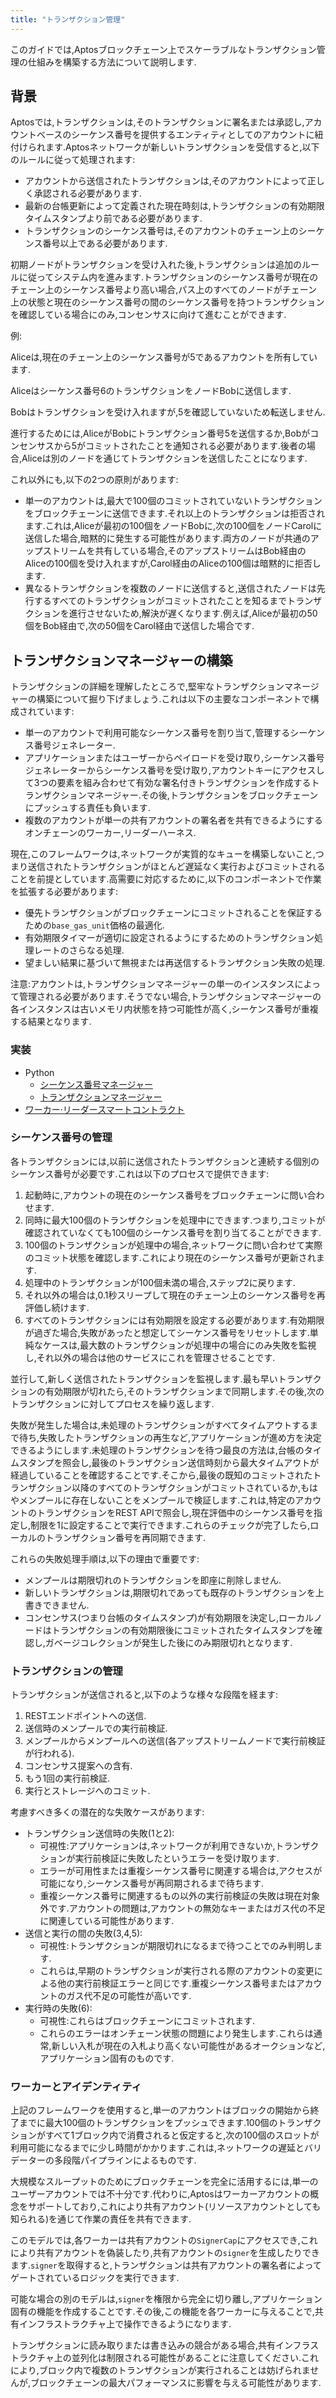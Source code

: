 ```yaml
---
title: "トランザクション管理"
---
```








このガイドでは,Aptosブロックチェーン上でスケーラブルなトランザクション管理の仕組みを構築する方法について説明します.

## 背景

Aptosでは,トランザクションは,そのトランザクションに署名または承認し,アカウントベースのシーケンス番号を提供するエンティティとしてのアカウントに紐付けられます.Aptosネットワークが新しいトランザクションを受信すると,以下のルールに従って処理されます:

- アカウントから送信されたトランザクションは,そのアカウントによって正しく承認される必要があります.
- 最新の台帳更新によって定義された現在時刻は,トランザクションの有効期限タイムスタンプより前である必要があります.
- トランザクションのシーケンス番号は,そのアカウントのチェーン上のシーケンス番号以上である必要があります.

初期ノードがトランザクションを受け入れた後,トランザクションは追加のルールに従ってシステム内を進みます.トランザクションのシーケンス番号が現在のチェーン上のシーケンス番号より高い場合,パス上のすべてのノードがチェーン上の状態と現在のシーケンス番号の間のシーケンス番号を持つトランザクションを確認している場合にのみ,コンセンサスに向けて進むことができます.

例:

Aliceは,現在のチェーン上のシーケンス番号が5であるアカウントを所有しています.

Aliceはシーケンス番号6のトランザクションをノードBobに送信します.

Bobはトランザクションを受け入れますが,5を確認していないため転送しません.

進行するためには,AliceがBobにトランザクション番号5を送信するか,Bobがコンセンサスから5がコミットされたことを通知される必要があります.後者の場合,Aliceは別のノードを通じてトランザクションを送信したことになります.

これ以外にも,以下の2つの原則があります:

- 単一のアカウントは,最大で100個のコミットされていないトランザクションをブロックチェーンに送信できます.それ以上のトランザクションは拒否されます.これは,Aliceが最初の100個をノードBobに,次の100個をノードCarolに送信した場合,暗黙的に発生する可能性があります.両方のノードが共通のアップストリームを共有している場合,そのアップストリームはBob経由のAliceの100個を受け入れますが,Carol経由のAliceの100個は暗黙的に拒否します.
- 異なるトランザクションを複数のノードに送信すると,送信されたノードは先行するすべてのトランザクションがコミットされたことを知るまでトランザクションを進行させないため,解決が遅くなります.例えば,Aliceが最初の50個をBob経由で,次の50個をCarol経由で送信した場合です.

## トランザクションマネージャーの構築

トランザクションの詳細を理解したところで,堅牢なトランザクションマネージャーの構築について掘り下げましょう.これは以下の主要なコンポーネントで構成されています:

- 単一のアカウントで利用可能なシーケンス番号を割り当て,管理するシーケンス番号ジェネレーター.
- アプリケーションまたはユーザーからペイロードを受け取り,シーケンス番号ジェネレーターからシーケンス番号を受け取り,アカウントキーにアクセスして3つの要素を組み合わせて有効な署名付きトランザクションを作成するトランザクションマネージャー.その後,トランザクションをブロックチェーンにプッシュする責任も負います.
- 複数のアカウントが単一の共有アカウントの署名者を共有できるようにするオンチェーンのワーカー,リーダーハーネス.

現在,このフレームワークは,ネットワークが実質的なキューを構築しないこと,つまり送信されたトランザクションがほとんど遅延なく実行およびコミットされることを前提としています.高需要に対応するために,以下のコンポーネントで作業を拡張する必要があります:

- 優先トランザクションがブロックチェーンにコミットされることを保証するための`base_gas_unit`価格の最適化.
- 有効期限タイマーが適切に設定されるようにするためのトランザクション処理レートのさらなる処理.
- 望ましい結果に基づいて無視または再送信するトランザクション失敗の処理.

注意:アカウントは,トランザクションマネージャーの単一のインスタンスによって管理される必要があります.そうでない場合,トランザクションマネージャーの各インスタンスは古いメモリ内状態を持つ可能性が高く,シーケンス番号が重複する結果となります.

### 実装

- Python
  - [シーケンス番号マネージャー](https://github.com/aptos-labs/aptos-core/pull/7987)
  - [トランザクションマネージャー](https://github.com/aptos-labs/aptos-core/pull/7987)
- [ワーカー·リーダースマートコントラクト](https://github.com/aptos-labs/aptos-core/pull/7986)

### シーケンス番号の管理

各トランザクションには,以前に送信されたトランザクションと連続する個別のシーケンス番号が必要です.これは以下のプロセスで提供できます:

1. 起動時に,アカウントの現在のシーケンス番号をブロックチェーンに問い合わせます.
2. 同時に最大100個のトランザクションを処理中にできます.つまり,コミットが確認されていなくても100個のシーケンス番号を割り当てることができます.
3. 100個のトランザクションが処理中の場合,ネットワークに問い合わせて実際のコミット状態を確認します.これにより現在のシーケンス番号が更新されます.
4. 処理中のトランザクションが100個未満の場合,ステップ2に戻ります.
5. それ以外の場合は,0.1秒スリープして現在のチェーン上のシーケンス番号を再評価し続けます.
6. すべてのトランザクションには有効期限を設定する必要があります.有効期限が過ぎた場合,失敗があったと想定してシーケンス番号をリセットします.単純なケースは,最大数のトランザクションが処理中の場合にのみ失敗を監視し,それ以外の場合は他のサービスにこれを管理させることです.

並行して,新しく送信されたトランザクションを監視します.最も早いトランザクションの有効期限が切れたら,そのトランザクションまで同期します.その後,次のトランザクションに対してプロセスを繰り返します.

失敗が発生した場合は,未処理のトランザクションがすべてタイムアウトするまで待ち,失敗したトランザクションの再生など,アプリケーションが進め方を決定できるようにします.未処理のトランザクションを待つ最良の方法は,台帳のタイムスタンプを照会し,最後のトランザクション送信時刻から最大タイムアウトが経過していることを確認することです.そこから,最後の既知のコミットされたトランザクション以降のすべてのトランザクションがコミットされているか,もはやメンプールに存在しないことをメンプールで検証します.これは,特定のアカウントのトランザクションをREST APIで照会し,現在評価中のシーケンス番号を指定し,制限を1に設定することで実行できます.これらのチェックが完了したら,ローカルのトランザクション番号を再同期できます.

これらの失敗処理手順は,以下の理由で重要です:

- メンプールは期限切れのトランザクションを即座に削除しません.
- 新しいトランザクションは,期限切れであっても既存のトランザクションを上書きできません.
- コンセンサス(つまり台帳のタイムスタンプ)が有効期限を決定し,ローカルノードはトランザクションの有効期限後にコミットされたタイムスタンプを確認し,ガベージコレクションが発生した後にのみ期限切れとなります.

### トランザクションの管理

トランザクションが送信されると,以下のような様々な段階を経ます:

1. RESTエンドポイントへの送信.
2. 送信時のメンプールでの実行前検証.
3. メンプールからメンプールへの送信(各アップストリームノードで実行前検証が行われる).
4. コンセンサス提案への含有.
5. もう1回の実行前検証.
6. 実行とストレージへのコミット.

考慮すべき多くの潜在的な失敗ケースがあります:

- トランザクション送信時の失敗(1と2):
  - 可視性:アプリケーションは,ネットワークが利用できないか,トランザクションが実行前検証に失敗したというエラーを受け取ります.
  - エラーが可用性または重複シーケンス番号に関連する場合は,アクセスが可能になり,シーケンス番号が再同期されるまで待ちます.
  - 重複シーケンス番号に関連するもの以外の実行前検証の失敗は現在対象外です.アカウントの問題は,アカウントの無効なキーまたはガス代の不足に関連している可能性があります.
- 送信と実行の間の失敗(3,4,5):
  - 可視性:トランザクションが期限切れになるまで待つことでのみ判明します.
  - これらは,早期のトランザクションが実行される際のアカウントの変更による他の実行前検証エラーと同じです.重複シーケンス番号またはアカウントのガス代不足の可能性が高いです.
- 実行時の失敗(6):
  - 可視性:これらはブロックチェーンにコミットされます.
  - これらのエラーはオンチェーン状態の問題により発生します.これらは通常,新しい入札が現在の入札より高くない可能性があるオークションなど,アプリケーション固有のものです.

### ワーカーとアイデンティティ

上記のフレームワークを使用すると,単一のアカウントはブロックの開始から終了までに最大100個のトランザクションをプッシュできます.100個のトランザクションがすべて1ブロック内で消費されると仮定すると,次の100個のスロットが利用可能になるまでに少し時間がかかります.これは,ネットワークの遅延とバリデーターの多段階パイプラインによるものです.

大規模なスループットのためにブロックチェーンを完全に活用するには,単一のユーザーアカウントでは不十分です.代わりに,Aptosはワーカーアカウントの概念をサポートしており,これにより共有アカウント(リソースアカウントとしても知られる)を通じて作業の責任を共有できます.

このモデルでは,各ワーカーは共有アカウントの`SignerCap`にアクセスでき,これにより共有アカウントを偽装したり,共有アカウントの`signer`を生成したりできます.`signer`を取得すると,トランザクションは共有アカウントの署名者によってゲートされているロジックを実行できます.

可能な場合の別のモデルは,`signer`を権限から完全に切り離し,アプリケーション固有の機能を作成することです.その後,この機能を各ワーカーに与えることで,共有インフラストラクチャ上で操作できるようになります.

トランザクションに読み取りまたは書き込みの競合がある場合,共有インフラストラクチャ上の並列化は制限される可能性があることに注意してください.これにより,ブロック内で複数のトランザクションが実行されることは妨げられませんが,ブロックチェーンの最大パフォーマンスに影響を与える可能性があります.
